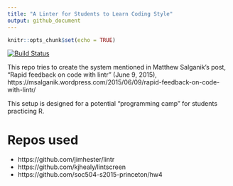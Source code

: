 ```yaml
---
title: "A Linter for Students to Learn Coding Style"
output: github_document
---
```


```r
knitr::opts_chunk$set(echo = TRUE)
```


[![Build Status](https://travis-ci.org/kuriwaki/linter_test.svg?branch=master)](https://travis-ci.org/kuriwaki/linter_test)



This repo tries to create the system mentioned in Matthew Salganik's post, "Rapid feedback on code with lintr" (June 9, 2015), https://msalganik.wordpress.com/2015/06/09/rapid-feedback-on-code-with-lintr/


This setup is designed for a potential "programming camp" for students practicing R. 


# Repos used

* https://github.com/jimhester/lintr
* https://github.com/kjhealy/lintscreen
* https://github.com/soc504-s2015-princeton/hw4
